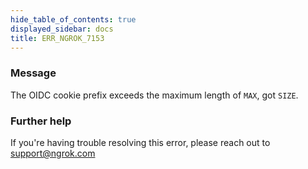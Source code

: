 ```yaml
---
hide_table_of_contents: true
displayed_sidebar: docs
title: ERR_NGROK_7153
---
```


### Message

The OIDC cookie prefix exceeds the maximum length of `MAX`, got `SIZE`.

<ErrorDetails />

### Further help

If you're having trouble resolving this error, please reach out to [support@ngrok.com](mailto:support@ngrok.com?subject=Help%20with%20ERR_NGROK_7153)
